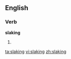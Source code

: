 ==English==

===Verb===
'''slaking'''

# {{present participle of|[[slake]]}}

[[ta:slaking]]
[[vi:slaking]]
[[zh:slaking]]